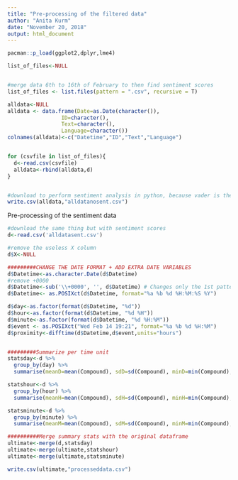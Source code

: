 ```yaml
---
title: "Pre-processing of the filtered data"
author: "Anita Kurm"
date: "November 20, 2018"
output: html_document
---
```


```r
pacman::p_load(ggplot2,dplyr,lme4)

list_of_files<-NULL


#merge data 6th to 16th of February to then find sentiment scores
list_of_files <- list.files(pattern = ".csv", recursive = T)

alldata<-NULL
alldata <- data.frame(Date=as.Date(character()),
                 ID=character(),
                 Text=character(),
                 Language=character())
colnames(alldata)<-c("Datetime","ID","Text","Language")


for (csvfile in list_of_files){
  d<-read.csv(csvfile)
  alldata<-rbind(alldata,d)
}


#download to perform sentiment analysis in python, because vader is there
write.csv(alldata,"alldatanosent.csv")

```


Pre-processing of the sentiment data
```r
#download the same thing but with sentiment scores
d<-read.csv('alldatasent.csv')

#remove the useless X column
d$X<-NULL

#########CHANGE THE DATE FORMAT + ADD EXTRA DATE VARIABLES 
d$Datetime<-as.character.Date(d$Datetime)
#remove +0000
d$Datetime<-sub('\\+0000', '', d$Datetime) # Changes only the 1st pattern match per string
d$Datetime<- as.POSIXct(d$Datetime, format="%a %b %d %H:%M:%S %Y")

d$day<-as.factor(format(d$Datetime, "%d"))
d$hour<-as.factor(format(d$Datetime, "%d %H"))
d$minute<-as.factor(format(d$Datetime, "%d %H:%M"))
d$event <- as.POSIXct("Wed Feb 14 19:21", format="%a %b %d %H:%M")
d$proximity<-difftime(d$Datetime,d$event,units="hours")


#########Summarize per time unit 
statsday<-d %>%
  group_by(day) %>%
  summarise(meanD=mean(Compound), sdD=sd(Compound), minD=min(Compound),maxD=max(Compound), varD=var(Compound), rateD=n(), posD=mean(Positive), negD=mean(Negative), neutD=mean(Neutral))

statshour<-d %>%
  group_by(hour) %>%
  summarise(meanH=mean(Compound), sdH=sd(Compound), minH=min(Compound),maxH=max(Compound), varH=var(Compound), rateH=n(), posH=mean(Positive), negH=mean(Negative), neutH=mean(Neutral))

statsminute<-d %>%
  group_by(minute) %>%
  summarise(meanM=mean(Compound), sdM=sd(Compound), minM=min(Compound),maxM=max(Compound), varM=var(Compound), rateM=n(), posM=mean(Positive), negM=mean(Negative), neutM=mean(Neutral))

##########Merge summary stats with the original dataframe
ultimate<-merge(d,statsday)
ultimate<-merge(ultimate,statshour)
ultimate<-merge(ultimate,statsminute)

write.csv(ultimate,"processeddata.csv")
```

